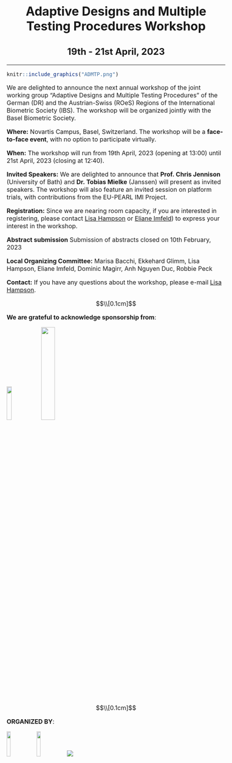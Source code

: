 <center> <h1> Adaptive Designs and Multiple Testing Procedures Workshop </h1> </center>
<center> <h2> 19th - 21st April, 2023 </h2> </center>
---

```r
knitr::include_graphics("ADMTP.png")
```


<style type="text/css">
  body{
  font-size: 12pt;
}
</style>

We are delighted to announce the next annual workshop of the joint working group “Adaptive Designs and Multiple Testing Procedures” of the German (DR) and the Austrian-Swiss (ROeS) Regions of the International Biometric Society (IBS). The workshop will be organized jointly with the Basel Biometric Society.

**Where:** Novartis Campus, Basel, Switzerland. The workshop will be a **face-to-face event**, with no option to participate virtually.

**When:** The workshop will run from 19th April, 2023 (opening at 13:00) until 21st April, 2023 (closing at 12:40).

**Invited Speakers:** We are delighted to announce that **Prof. Chris Jennison** (University of Bath) and **Dr. Tobias Mielke** (Janssen) will present as invited speakers. The workshop will also feature an invited session on platform trials, with contributions from the EU-PEARL IMI Project.


**Registration:** Since we are nearing room capacity, if you are interested in registering, please contact [Lisa Hampson](mailto:lisa.hampson@novartis.com) or [Eliane Imfeld](mailto:eliane.imfeld@novartis.com)) to express your interest in the workshop.

**Abstract submission** Submission of abstracts closed on 10th February, 2023

**Local Organizing Committee:** Marisa Bacchi, Ekkehard Glimm, Lisa Hampson, Eliane Imfeld, Dominic Magirr, Anh Nguyen Duc, Robbie Peck

**Contact:** If you have any questions about the workshop, please e-mail [Lisa Hampson](mailto:lisa.hampson@novartis.com).

$$\\[0.1cm]$$

**We are grateful to acknowledge sponsorship from**:

![](Roche_logo.PNG){width=15%}
![](Novartis_logo.PNG){width=25%}

$$\\[0.1cm]$$

**ORGANIZED BY**:

![](ROeS.png){width=13%}
![](IBS_DR.PNG){width=13%}
![](BSS_logo.PNG)



